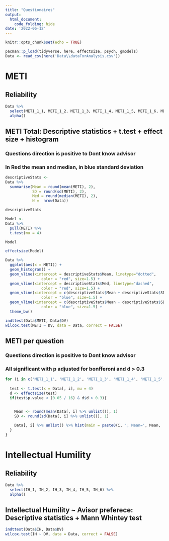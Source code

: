 ```yaml
---
title: "Questionaires"
output:
  html_document:
    code_folding: hide
date: '2022-06-12'
---
```


```r
knitr::opts_chunk$set(echo = TRUE)
```

```r
pacman::p_load(tidyverse, here, effectsize, psych, gmodels)
Data <- read_csv(here('Data\\dataForAnalysis.csv'))
```

# METI
## Reliability
```r
Data %>% 
  select(METI_1_1, METI_1_2, METI_1_3, METI_1_4, METI_1_5, METI_1_6, METI_1_7, METI_1_8, METI_2_1, METI_2_2, METI_2_3, METI_2_4, METI_2_5, METI_2_6, METI_2_7, METI_2_8) %>% 
  alpha()
```

## METI Total: Descriptive statistics + t.test + effect size + histogram
### Questions direction is positive to Dont know advisor
### In Red the mean and median, in blue standard deviation
```r


descriptiveStats <- 
Data %>% 
  summarise(Mean = round(mean(METI), 2),
            SD = round(sd(METI), 2),
            Med = round(median(METI), 2),
            N =  nrow(Data))

descriptiveStats

Model <- 
Data %>% 
  pull(METI) %>% 
  t.test(mu = 4)

Model

effectsize(Model)

Data %>% 
  ggplot(aes(x = METI)) + 
  geom_histogram() + 
  geom_vline(xintercept = descriptiveStats$Mean, linetype="dotted", 
                color = "red", size=1.5) + 
  geom_vline(xintercept = descriptiveStats$Med, linetype="dashed", 
                color = "red", size=1.5) +
  geom_vline(xintercept = c(descriptiveStats$Mean + descriptiveStats$SD), linetype="dotted", 
                color = "blue", size=1.5) + 
  geom_vline(xintercept = c(descriptiveStats$Mean - descriptiveStats$SD), linetype="dotted", 
                color = "blue", size=1.5) + 
  theme_bw()

indttest(Data$METI, Data$DV)
wilcox.test(METI ~ DV, data = Data, correct = FALSE)
```

## METI per question
### Questions direction is positive to Dont know advisor
### All significant with p adjusted for bonfferoni and d > 0.3
```r

for (i in c('METI_1_1', 'METI_1_2', 'METI_1_3', 'METI_1_4', 'METI_1_5', 'METI_1_6', 'METI_1_7', 'METI_1_8', 'METI_2_1', 'METI_2_2', 'METI_2_3', 'METI_2_4', 'METI_2_5', 'METI_2_6', 'METI_2_7', 'METI_2_8')){
  
  test <- t.test(x = Data[, i], mu = 4)
  d <- effectsize(test)
  if(test$p.value < (0.05 / 16) & d$d > 0.3){

    
    Mean <- round(mean(Data[, i] %>% unlist()), 1)
    SD <- round(sd(Data[, i] %>% unlist()), 1)

    Data[, i] %>% unlist() %>% hist(main = paste0(i, '; Mean=', Mean, ', SD=', SD, ', d=', round(d$d, 2)))
  }
}

```

# Intellectual Humility
## Reliability
```r
Data %>% 
  select(IH_1, IH_2, IH_3, IH_4, IH_5, IH_6) %>% 
  alpha()
```

## Intellectual Humility ~ Avisor preferece: Descriptive statistics + Mann Whintey test
```r

indttest(Data$IH, Data$DV)
wilcox.test(IH ~ DV, data = Data, correct = FALSE)



```


